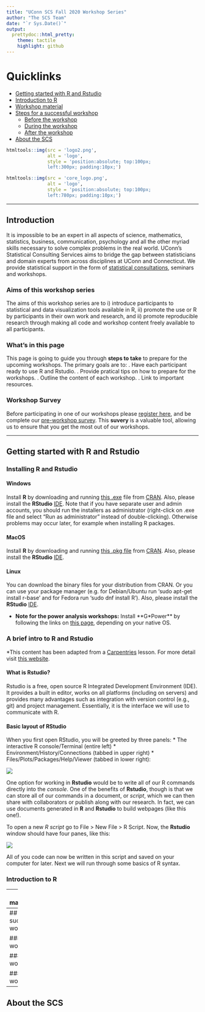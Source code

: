 ```yaml
---
title: "UConn SCS Fall 2020 Workshop Series"
author: "The SCS Team"
date: "`r Sys.Date()`"
output:
  prettydoc::html_pretty:
    theme: tactile
    highlight: github
---
```


# Quicklinks
* [Getting started with R and Rstudio](#start)
* [Introduction to R](#intro)
* [Workshop material](#material)
* [Steps for a successful workshop](#steps)
    * [Before the workshop](#before)
    * [During the workshop](#during)
    * [After the workshop](#after)
* [About the SCS](#about)

```r
htmltools::img(src = 'logo2.png', 
               alt = 'logo', 
               style = 'position:absolute; top:100px; 
               left:300px; padding:10px;')

htmltools::img(src = 'core_logo.png', 
               alt = 'logo', 
               style = 'position:absolute; top:100px; 
               left:780px; padding:10px;')

```


---

## Introduction
It is impossible to be an expert in all aspects of science, mathematics, statistics, business, communication, psychology and all the other myriad skills necessary to solve complex problems in the real world. UConn's Statistical Consulting Services aims to bridge the gap between statisticians and domain experts from across disciplines at UConn and Connecticut. We provide statistical support in the form of [statistical consultations](https://statsconsulting.uconn.edu/), seminars and workshops. 

### Aims of this workshop series
The aims of this workshop series are to i) introduce participants to statistical and data visualization tools available in R, ii) promote the use or R by participants in their own work and research, and ii) promote reproducible research through making all code and workshop content freely available to all participants. 

### What's in this page
This page is going to guide you through **steps to take** to prepare for the upcoming workshops. The primary goals are to: \newline
1. Have each participant ready to use R and Rstudio. \newline
2. Provide pratical tips on how to prepare for the workshops. \newline
3. Outline the content of each workshop. \newline
4. Link to important resources. \newline


### Workshop Survey
Before participating in one of our workshops please [register here](https://statsconsulting.uconn.edu/workshop-schedule/), and be complete our [pre-workshop survey](). This **suvery** is a valuable tool, allowing us to ensure that you get the most out of our workshops.  

---

## Getting started with R and Rstudio{#start}

### Installing R and Rstudio
#### Windows
Install **R** by downloading and running [this .exe](https://cran.r-project.org/bin/windows/base/release.htm) file from [CRAN](https://cran.r-project.org/index.html). Also, please install the **RStudio** [IDE](https://www.rstudio.com/products/rstudio/download/#download). Note that if you have separate user and admin accounts, you should run the installers as administrator (right-click on .exe file and select "Run as administrator" instead of double-clicking). Otherwise problems may occur later, for example when installing R packages.

#### MacOS
Install **R** by downloading and running [this .pkg file](https://cran.r-project.org/bin/macosx/R-latest.pkg) from [CRAN](https://cran.r-project.org/index.html). Also, please install the **RStudio** [IDE](https://www.rstudio.com/products/rstudio/download/#download).

#### Linux
You can download the binary files for your distribution from CRAN. Or you can use your package manager (e.g. for Debian/Ubuntu run 'sudo apt-get install r-base' and for Fedora run 'sudo dnf install R'). Also, please install the **RStudio** [IDE](https://www.rstudio.com/products/rstudio/download/#download).

* **Note for the power analysis workshops:** Install **G*Power** by following the links on [this page](https://www.psychologie.hhu.de/arbeitsgruppen/allgemeine-psychologie-und-arbeitspsychologie/gpower.html), depending on your native OS.

### A brief intro to R and Rstudio
*This content has been adapted from a [Carpentries](https://carpentries.org/) lesson. For more detail visit [this website](https://swcarpentry.github.io/r-novice-gapminder/01-rstudio-intro/).


#### What is Rstudio?
Rstudio is a free, open source R Integrated Development Environment (IDE). It provides a built in editor, works on all platforms (including on servers) and provides many advantages such as integration with version control (e.g., git) and project management. Essentially, it is the interface we will use to communicate with R. 

#### Basic layout of RStudio
When you first open RStudio, you will be greeted by three panels:
* The interactive R console/Terminal (entire left)
* Environment/History/Connections (tabbed in upper right)
* Files/Plots/Packages/Help/Viewer (tabbed in lower right):

![](01-rstudio.png)

One option for working in **Rstudio** would be to write all of our R commands directly into the *console*. One of the benefits of **Rstudio**, though is that we can store all of our commands in a document, or _script_, which we can then share with collaborators or publish along with our research. In fact, we can use documents generated in **R** and **Rstudio** to build webpages (like this one!). 

To open a new _R script_ go to File > New File > R Script. Now, the **Rstudio** window should have four panes, like this:

![](01-rstudio-script.png)

All of you code can now be written in this script and saved on your computer for later. Next we will run through some basics of R syntax. 

### Introduction to R{#intro}

---
## Workshop material{#material}

---
## Steps for a successful workshop{#steps}

### Before the workshop{#before}

### During the workshop(#during)

### After the workshop(#after)

--- 

## About the SCS{#about}